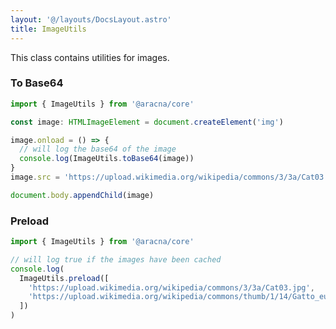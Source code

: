 ```yaml
---
layout: '@/layouts/DocsLayout.astro'
title: ImageUtils
---
```


This class contains utilities for images.

### To Base64

```ts
import { ImageUtils } from '@aracna/core'

const image: HTMLImageElement = document.createElement('img')

image.onload = () => {
  // will log the base64 of the image
  console.log(ImageUtils.toBase64(image))
}
image.src = 'https://upload.wikimedia.org/wikipedia/commons/3/3a/Cat03.jpg'

document.body.appendChild(image)
```

### Preload

```ts
import { ImageUtils } from '@aracna/core'

// will log true if the images have been cached
console.log(
  ImageUtils.preload([
    'https://upload.wikimedia.org/wikipedia/commons/3/3a/Cat03.jpg',
    'https://upload.wikimedia.org/wikipedia/commons/thumb/1/14/Gatto_europeo4.jpg/1280px-Gatto_europeo4.jpg'
  ])
)
```
